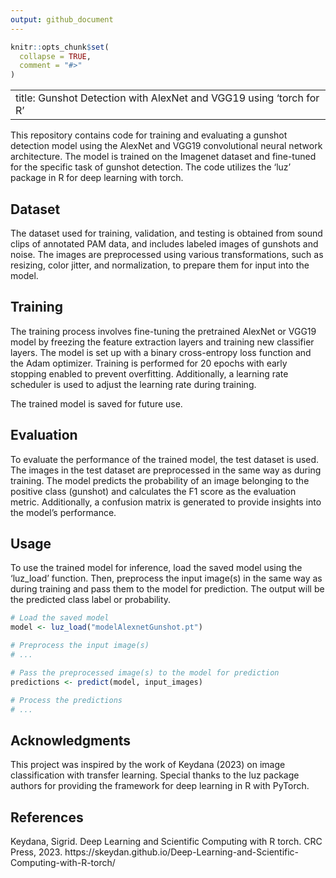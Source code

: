 ```yaml
---
output: github_document
---
```


<!-- README.md is generated from README.Rmd. Please edit that file -->

```r
knitr::opts_chunk$set(
  collapse = TRUE,
  comment = "#>"
)
```

---
title: Gunshot Detection with AlexNet and VGG19 using 'torch for R'
---


This repository contains code for training and evaluating a gunshot detection model using the AlexNet and VGG19 convolutional neural network architecture. The model is trained on the Imagenet dataset and fine-tuned for the specific task of gunshot detection. The code utilizes the 'luz' package in R for deep learning with torch.

## Dataset

The dataset used for training, validation, and testing is obtained from sound clips of annotated PAM data, and includes labeled images of gunshots and noise. The images are preprocessed using various transformations, such as resizing, color jitter, and normalization, to prepare them for input into the model.

## Training

The training process involves fine-tuning the pretrained AlexNet or VGG19 model by freezing the feature extraction layers and training new classifier layers. The model is set up with a binary cross-entropy loss function and the Adam optimizer. Training is performed for 20 epochs with early stopping enabled to prevent overfitting. Additionally, a learning rate scheduler is used to adjust the learning rate during training.

The trained model is saved for future use.

## Evaluation

To evaluate the performance of the trained model, the test dataset is used. The images in the test dataset are preprocessed in the same way as during training. The model predicts the probability of an image belonging to the positive class (gunshot) and calculates the F1 score as the evaluation metric. Additionally, a confusion matrix is generated to provide insights into the model's performance.

## Usage

To use the trained model for inference, load the saved model using the 'luz_load' function. Then, preprocess the input image(s) in the same way as during training and pass them to the model for prediction. The output will be the predicted class label or probability.

```R
# Load the saved model
model <- luz_load("modelAlexnetGunshot.pt")

# Preprocess the input image(s)
# ...

# Pass the preprocessed image(s) to the model for prediction
predictions <- predict(model, input_images)

# Process the predictions
# ...
```

## Acknowledgments
This project was inspired by the work of Keydana (2023) on image classification with transfer learning. Special thanks to the luz package authors for providing the framework for deep learning in R with PyTorch.

## References
Keydana, Sigrid. Deep Learning and Scientific Computing with R torch. CRC Press, 2023. https://skeydan.github.io/Deep-Learning-and-Scientific-Computing-with-R-torch/
